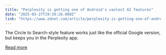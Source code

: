 ```yaml
---
title: "Perplexity is getting one of Android's coolest AI features"
date: "2025-03-27T19:39:26.000Z"
link: "https://www.zdnet.com/article/perplexity-is-getting-one-of-androids-coolest-ai-features/"
---
```


The Circle to Search-style feature works just like the official Google version, but keeps you in the Perplexity app.

[Read more](https://www.zdnet.com/article/perplexity-is-getting-one-of-androids-coolest-ai-features/)
